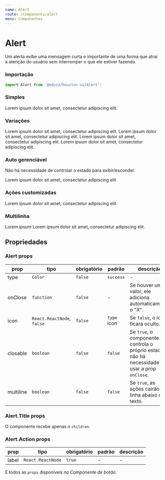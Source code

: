 ```yaml
---
name: Alert
route: /components/alert
menu: Componentes
---
```




# Alert

Um alerta exibe uma mensagem curta e importante de uma forma que atrai a atenção do usuário sem interromper o que ele estiver fazendo.

### Importação

```js
import Alert from '@eduzz/houston-ui/Alert';
```

### Simples

<Playground>
  <Alert>Lorem ipsum dolor sit amet, consectetur adipiscing elit.</Alert>
</Playground>

### Variações

<Playground>
  <Box>
    <Alert type='error'>Lorem ipsum dolor sit amet, consectetur adipiscing elit.</Alert>
  </Box>
  <Box>
    <Alert type='info'>Lorem ipsum dolor sit amet, consectetur adipiscing elit.</Alert>
  </Box>
  <Box>
    <Alert type='warning'>Lorem ipsum dolor sit amet, consectetur adipiscing elit.</Alert>
  </Box>
  <Box>
    <Alert>Lorem ipsum dolor sit amet, consectetur adipiscing elit.</Alert>
  </Box>
</Playground>

### Auto gerenciável

Não há necessidade de controlar o estado para exibir/esconder.

<Playground>
  <Alert closable>Lorem ipsum dolor sit amet, consectetur adipiscing elit</Alert>
</Playground>

### Ações customizadas

<Playground>
  <Alert>
    Lorem ipsum dolor sit amet, consectetur adipiscing elit.
    <Alert.Action variant='text' label='Cancelar' />
    <Alert.Action label='Ação' />
  </Alert>
</Playground>

### Multilinha

<Playground>
  <Alert multiline>
    <Alert.Title>Lorem ipsum</Alert.Title>
    Lorem ipsum dolor sit amet, consectetur adipiscing elit.
    <Alert.Action label='Cancelar' variant='text' />
    <Alert.Action label='Ação' />
  </Alert>
</Playground>

## Propriedades

### Alert props

| prop      | tipo                       | obrigatório | padrão      | descrição                                                                                        |
| --------- | -------------------------- | ----------- | ----------- | ------------------------------------------------------------------------------------------------ |
| type      | `Color`                    | `false`     | `success`   | -                                                                                                |
| onClose   | `function`                 | `false`     | -           | Se houver um valor, ele adiciona automaticamente o "X".                                          |
| icon      | `React.ReactNode`, `false` | `false`     | `type` icon | Se `false`, o ícone ficará oculto.                                                               |
| closable  | `boolean`                  | `false`     | `false`     | Se `true`, o componente controla o próprio estado e não há necessidade de usar a prop `onClose`. |
| multiline | `boolean`                  | `false`     | `false`     | Se `true`, as ações cairão na linha abaixo do texto.                                             |

### Alert.Title props

O componente recebe apenas o `children`.

### Alert.Action props

| prop  | tipo              | obrigatório | padrão | descrição |
| ----- | ----------------- | ----------- | ------ | --------- |
| label | `React.ReactNode` | `true`      | -      | -         |

E todos as `props` disponíveis no _Componente de botão_.
